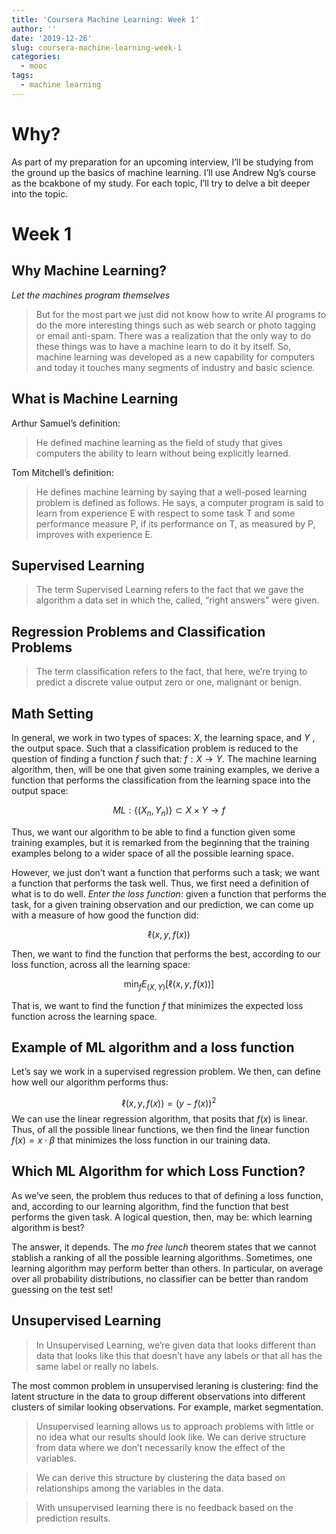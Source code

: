 ```yaml
---
title: 'Coursera Machine Learning: Week 1'
author: ''
date: '2019-12-26'
slug: coursera-machine-learning-week-1
categories:
  - mooc
tags:
  - machine learning
---
```


# Why?

As part of my preparation for an upcoming interview, I'll be studying from the ground up the basics of machine learning. I'll use Andrew Ng's course as the bcakbone of my study. For each topic, I'll try to delve a bit deeper into the topic. 

# Week 1

## Why Machine Learning?

*Let the machines program themselves*

> But for the most part we just did not know how to write AI programs to do the more interesting things such as web search or photo tagging or email anti-spam. There was a realization that the only way to do these things was to have a machine learn to do it by itself. So, machine learning was developed as a new capability for computers and today it touches many segments of industry and basic science.

## What is Machine Learning

Arthur Samuel's definition:

> He defined machine learning as the field of study that gives computers the ability to learn without being explicitly learned.

Tom Mitchell's definition:

>  He defines machine learning by saying that a well-posed learning problem is defined as follows. He says, a computer program is said to learn from experience E with respect to some task T and some performance measure P, if its performance on T, as measured by P, improves with experience E.

## Supervised Learning

> The term Supervised Learning refers to the fact that we gave the algorithm a data set in which the, called, "right answers" were given.

## Regression Problems and Classification Problems

> The term classification refers to the fact, that here, we're trying to predict a discrete value output zero or one, malignant or benign.

## Math Setting

In general, we work in two types of spaces: $X$, the learning space, and $Y$ , the output space. Such that a classification problem is reduced to the question of finding a function $f$ such that: $f: X \to Y$. The machine learning algorithm, then, will be one that given some training examples, we derive a function that performs the classification from the learning space into the output space:

$$ML:\{(X_n, Y_n)\} \subset X \times Y \to f$$

Thus, we want our algorithm to be able to find a function given some training examples, but it is remarked from the beginning that the training examples belong to a wider space of all the possible learning space.

However, we just don't want a function that performs such a task; we want a function that performs the task well. Thus, we first need a definition of what is to do well. *Enter the loss function*: given a function that performs the task, for a given training observation and our prediction, we can come up with a measure of how good the function did:

$$ \ell (x, y, f(x)) $$

Then, we want to find the function that performs the best, according to our loss function, across all the learning space: 

$$ \min_f  E_{(X, Y)}[\ell (x, y, f(x))] $$

That is, we want to find the function $f$ that minimizes the expected loss function across the learning space.

## Example of ML algorithm and a loss function

Let's say we work in a supervised regression problem. We then, can define how well our algorithm performs thus:

$$ \ell (x, y, f(x)) = (y - f(x))^2 $$
We can use the linear regression algorithm, that posits that $f(x)$ is linear. Thus, of all the possible linear functions, we then find the linear function $f(x) = x \cdot \beta$ that minimizes the loss function in our training data.

## Which ML Algorithm for which Loss Function?

As we've seen, the problem thus reduces to that of defining a loss function, and, according to our learning algorithm, find the function that best performs the given task. A logical question, then, may be: which learning algorithm is best?

The answer, it depends. The *mo free lunch* theorem states that we cannot stablish a ranking of all the possible learning algorithms. Sometimes, one learning algorithm may perform better than others. In particular, on average over all probability distributions, no classifier can be better than random guessing on the test set!

## Unsupervised Learning

>  In Unsupervised Learning, we're given data that looks different than data that looks like this that doesn't have any labels or that all has the same label or really no labels.

The most common problem in unsupervised leraning is clustering: find the latent structure in the data to group different observations into different clusters of similar looking observations. For example, market segmentation.

> Unsupervised learning allows us to approach problems with little or no idea what our results should look like. We can derive structure from data where we don't necessarily know the effect of the variables.

> We can derive this structure by clustering the data based on relationships among the variables in the data.

> With unsupervised learning there is no feedback based on the prediction results.


